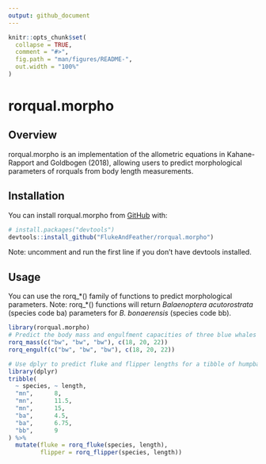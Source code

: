 ```yaml
---
output: github_document
---
```


<!-- README.md is generated from README.Rmd. Please edit that file -->

```r
knitr::opts_chunk$set(
  collapse = TRUE,
  comment = "#>",
  fig.path = "man/figures/README-",
  out.width = "100%"
)
```

# rorqual.morpho

<!-- badges: start -->
<!-- badges: end -->

## Overview

rorqual.morpho is an implementation of the allometric equations in Kahane-Rapport and Goldbogen (2018), allowing users to predict morphological parameters of rorquals from body length measurements.

## Installation

You can install rorqual.morpho from [GitHub](https://github.com/FlukeAndFeather/rorqual.morpho) with:

``` r
# install.packages("devtools")
devtools::install_github("FlukeAndFeather/rorqual.morpho")
```

Note: uncomment and run the first line if you don't have devtools installed.

## Usage

You can use the rorq_\*() family of functions to predict morphological parameters.
Note: rorq_\*() functions will return *Balaenoptera acutorostrata* (species code ba) parameters for *B. bonaerensis* (species code bb).

```r
library(rorqual.morpho)
# Predict the body mass and engulfment capacities of three blue whales of different sizes.
rorq_mass(c("bw", "bw", "bw"), c(18, 20, 22))
rorq_engulf(c("bw", "bw", "bw"), c(18, 20, 22))

# Use dplyr to predict fluke and flipper lengths for a tibble of humpback and minke whales
library(dplyr)
tribble(
  ~ species, ~ length,
  "mn",      8,
  "mn",      11.5,
  "mn",      15,
  "ba",      4.5,
  "ba",      6.75,
  "bb",      9
) %>% 
  mutate(fluke = rorq_fluke(species, length),
         flipper = rorq_flipper(species, length))
```
